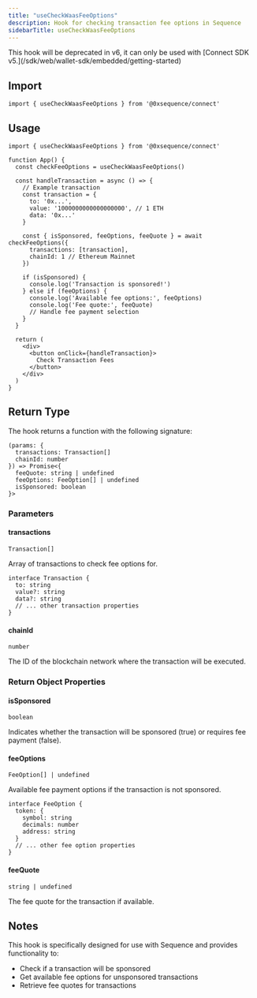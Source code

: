 ```yaml
---
title: "useCheckWaasFeeOptions"
description: Hook for checking transaction fee options in Sequence
sidebarTitle: useCheckWaasFeeOptions
---
```


<Warning>
  This hook will be deprecated in v6, it can only be used with [Connect SDK v5.](/sdk/web/wallet-sdk/embedded/getting-started)
</Warning>

## Import

```tsx
import { useCheckWaasFeeOptions } from '@0xsequence/connect'
```

## Usage

```tsx
import { useCheckWaasFeeOptions } from '@0xsequence/connect'

function App() {
  const checkFeeOptions = useCheckWaasFeeOptions()
  
  const handleTransaction = async () => {
    // Example transaction
    const transaction = {
      to: '0x...',
      value: '1000000000000000000', // 1 ETH
      data: '0x...'
    }
    
    const { isSponsored, feeOptions, feeQuote } = await checkFeeOptions({
      transactions: [transaction],
      chainId: 1 // Ethereum Mainnet
    })
    
    if (isSponsored) {
      console.log('Transaction is sponsored!')
    } else if (feeOptions) {
      console.log('Available fee options:', feeOptions)
      console.log('Fee quote:', feeQuote)
      // Handle fee payment selection
    }
  }
  
  return (
    <div>
      <button onClick={handleTransaction}>
        Check Transaction Fees
      </button>
    </div>
  )
}
```

## Return Type

The hook returns a function with the following signature:

```tsx
(params: {
  transactions: Transaction[]
  chainId: number
}) => Promise<{
  feeQuote: string | undefined
  feeOptions: FeeOption[] | undefined
  isSponsored: boolean
}>
```

### Parameters

#### transactions

`Transaction[]`

Array of transactions to check fee options for.

```tsx
interface Transaction {
  to: string
  value?: string
  data?: string
  // ... other transaction properties
}
```

#### chainId

`number`

The ID of the blockchain network where the transaction will be executed.

### Return Object Properties

#### isSponsored

`boolean`

Indicates whether the transaction will be sponsored (true) or requires fee payment (false).

#### feeOptions

`FeeOption[] | undefined`

Available fee payment options if the transaction is not sponsored.

```tsx
interface FeeOption {
  token: {
    symbol: string
    decimals: number
    address: string
  }
  // ... other fee option properties
}
```

#### feeQuote

`string | undefined`

The fee quote for the transaction if available.

## Notes

This hook is specifically designed for use with Sequence and provides functionality to:

- Check if a transaction will be sponsored
- Get available fee options for unsponsored transactions
- Retrieve fee quotes for transactions
